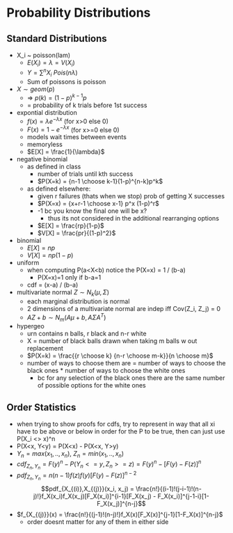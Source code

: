 # Probability Distributions

## Standard Distributions
- X_i ~ poisson(lam)
    - $E(X_i) = \lambda = V(X_i)$
    - $Y = \sum^n X_i ~ Pois(n \lambda)$
    - Sum of poissons is poisson
- $X \sim geom(p)$
    - => $p(k) = (1-p)^{k-1}p$
    - = probability of k trials before 1st success
- expontial distribution
    - $f(x) = \lambda e^{-\lambda x}$ (for x>0 else 0)
    - $F(x) = 1 - e^{-\lambda x}$ (for x>=0 else 0)
    - models wait times between events
    - memoryless
    - $E[X] = \frac{1}{\lambda}$
- negative binomial
    - as defined in class
      - number of trials until kth success
      - $P(X=k) = {n-1 \choose k-1}(1-p)^{n-k}p^k$
    - as defined elsewhere:
      - given r failures (thats when we stop) prob of getting X successes
      - $P(X=x) = {x+r-1 \choose x-1} p^x (1-p)^r$
      - -1 bc you know the final one will be x?
          - thus its not considered in the additional rearranging options
      - $E[X] = \frac{rp}{1-p}$
      - $V[X] = \frac{pr}{(1-p)^2}$
- binomial
    - $E[X] = np$
    - $V[X] = np(1-p)$
- uniform
    - when computing P(a<X<b) notice the P(X=x) = 1 / (b-a)
        - P(X=x)=1 only if b-a=1
    - cdf = (x-a) / (b-a)
- multivariate normal $Z \sim N_k(\mu, \Sigma)$
    - each marginal distribution is normal
    - 2 dimensions of a multivariate normal are indep iff Cov(Z_i, Z_j) = 0
    - $AZ + b \sim N_m(A\mu + b, A \Sigma A^T)$
- hypergeo 
    - urn contains n balls, r black and n-r white
    - X = number of black balls drawn when taking m balls w out replacement
    - $P(X=k) = \frac{{r \choose k} {n-r \choose m-k}}{n \choose m}$
    - number of ways to choose them are = number of ways to choose the black ones * number of ways to choose the white ones
        - bc for any selection of the black ones there are the same number of possible options for the white ones

## Order Statistics
- when trying to show proofs for cdfs, try to represent in way that all xi have to be above or below in order for the P to be true, then can just use P(X_i <> x)^n
- P(X<x, Y<y) = P(X<x) - P(X<x, Y>y)
- $Y_n = max(x_1,..,x_n)$, $Z_n = min(x_1,..,x_n)$
- $cdf_{Z_n, Y_n} = F(y)^n - P(Y_n <= y, Z_n >= z) = F(y)^n - [F(y) - F(z)]^n$
- $pdf_{Z_n, Y_n} = n(n-1)f(z)f(y)[F(y)-F(z)]^{n-2}$
$$pdf_{X_{(i)},X_{(j)}}(x_i, x_j) = \frac{n!}{(i-1)!(j-i-1)!(n-j)!}f_X(x_i)f_X(x_j)[F_X(x_i)]^{i-1}[F_X(x_j) - F_X(x_i)]^{j-1-i}[1-F_X(x_j)]^{n-j}$$
- $f_{X_{(j)}}(x) = \frac{n!}{(j-1)!(n-j)!}f_X(x)[F_X(x)]^{j-1}[1-F_X(x)]^{n-j}$
    - order doesnt matter for any of them in either side